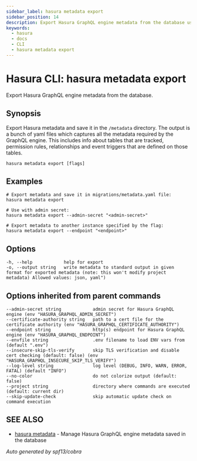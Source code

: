 ```yaml
---
sidebar_label: hasura metadata export
sidebar_position: 14
description: Export Hasura GraphQL engine metadata from the database using the Hasura CLI
keywords:
  - hasura
  - docs
  - CLI
  - hasura metadata export
---
```


# Hasura CLI: hasura metadata export

Export Hasura GraphQL engine metadata from the database.

## Synopsis

Export Hasura metadata and save it in the `/metadata` directory. The
output is a bunch of yaml files which captures all the metadata required
by the GraphQL engine. This includes info about tables that are tracked,
permission rules, relationships and event triggers that are defined on
those tables.

```
hasura metadata export [flags]
```

## Examples

```
# Export metadata and save it in migrations/metadata.yaml file:
hasura metadata export

# Use with admin secret:
hasura metadata export --admin-secret "<admin-secret>"

# Export metadata to another instance specified by the flag:
hasura metadata export --endpoint "<endpoint>"
```

## Options

```
-h, --help            help for export
-o, --output string   write metadata to standard output in given format for exported metadata (note: this won't modify project metadata) Allowed values: json, yaml")
```

## Options inherited from parent commands

```
--admin-secret string            admin secret for Hasura GraphQL engine (env "HASURA_GRAPHQL_ADMIN_SECRET")
--certificate-authority string   path to a cert file for the certificate authority (env "HASURA_GRAPHQL_CERTIFICATE_AUTHORITY")
--endpoint string                http(s) endpoint for Hasura GraphQL engine (env "HASURA_GRAPHQL_ENDPOINT")
--envfile string                 .env filename to load ENV vars from (default ".env")
--insecure-skip-tls-verify       skip TLS verification and disable cert checking (default: false) (env "HASURA_GRAPHQL_INSECURE_SKIP_TLS_VERIFY")
--log-level string               log level (DEBUG, INFO, WARN, ERROR, FATAL) (default "INFO")
--no-color                       do not colorize output (default: false)
--project string                 directory where commands are executed (default: current dir)
--skip-update-check              skip automatic update check on command execution
```

## SEE ALSO

- [hasura metadata](/hasura-cli/commands/hasura_metadata.mdx) - Manage Hasura GraphQL engine metadata saved in the database

_Auto generated by spf13/cobra_
